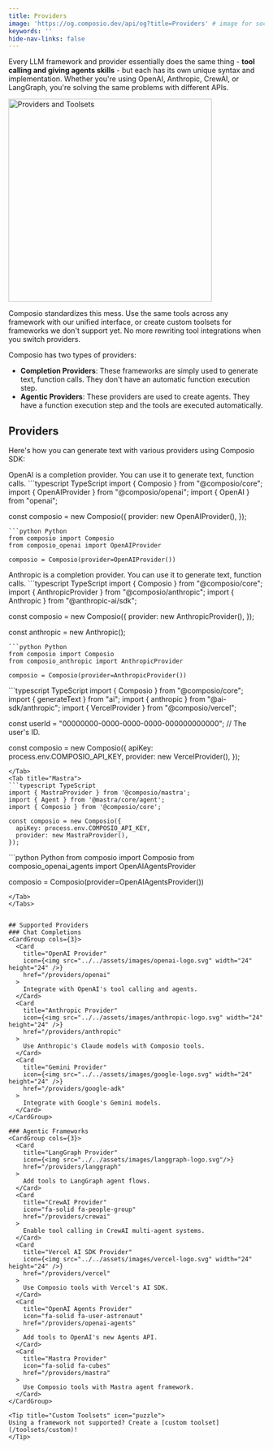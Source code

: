 ```yaml
---
title: Providers
image: 'https://og.composio.dev/api/og?title=Providers' # image for socials
keywords: ''
hide-nav-links: false
---
```


Every LLM framework and provider essentially does the same thing - **tool calling and giving agents skills** - but each has its own unique syntax and implementation. Whether you're using OpenAI, Anthropic, CrewAI, or LangGraph, you're solving the same problems with different APIs.

<Frame>
  <img
    src="../../assets/images/providers-and-toolsets.png"
    alt="Providers and Toolsets"
    width="400px"
    height="auto"
  />
</Frame>

Composio standardizes this mess. Use the same tools across any framework with our unified interface, or create custom toolsets for frameworks we don't support yet. No more rewriting tool integrations when you switch providers.

Composio has two types of providers:

- **Completion Providers**: These frameworks are simply used to generate text, function calls. They don't have an automatic function execution step.
- **Agentic Providers**: These providers are used to create agents. They have a function execution step and the tools are executed automatically.

## Providers

Here's how you can generate text with various providers using Composio SDK:

<Tabs>
<Tab title="OpenAI (Default)">
OpenAI is a completion provider. You can use it to generate text, function calls.
<CodeGroup>
```typescript TypeScript
import { Composio } from "@composio/core";
import { OpenAIProvider } from "@composio/openai";
import { OpenAI } from "openai";

const composio = new Composio({
provider: new OpenAIProvider(),
});

````
```python Python
from composio import Composio
from composio_openai import OpenAIProvider

composio = Composio(provider=OpenAIProvider())
````

</CodeGroup>
</Tab>
<Tab title="Anthropic">
Anthropic is a completion provider. You can use it to generate text, function calls.
<CodeGroup>
```typescript TypeScript
import { Composio } from "@composio/core";
import { AnthropicProvider } from "@composio/anthropic";
import { Anthropic } from "@anthropic-ai/sdk";

const composio = new Composio({
provider: new AnthropicProvider(),
});

const anthropic = new Anthropic();

````
```python Python
from composio import Composio
from composio_anthropic import AnthropicProvider

composio = Composio(provider=AnthropicProvider())
````

</CodeGroup>
</Tab>
<Tab title="Vercel AI SDK">
```typescript TypeScript
import { Composio } from "@composio/core";
import { generateText } from "ai";
import { anthropic } from "@ai-sdk/anthropic";
import { VercelProvider } from "@composio/vercel";

const userId = "00000000-0000-0000-0000-000000000000"; // The user's ID.

const composio = new Composio({
apiKey: process.env.COMPOSIO_API_KEY,
provider: new VercelProvider(),
});

````
</Tab>
<Tab title="Mastra">
```typescript TypeScript
import { MastraProvider } from '@composio/mastra';
import { Agent } from '@mastra/core/agent';
import { Composio } from '@composio/core';

const composio = new Composio({
  apiKey: process.env.COMPOSIO_API_KEY,
  provider: new MastraProvider(),
});

````

</Tab>
<Tab title="OpenAI Agents">
```python Python
from composio import Composio
from composio_openai_agents import OpenAIAgentsProvider

composio = Composio(provider=OpenAIAgentsProvider())

```
</Tab>
</Tabs>


## Supported Providers
### Chat Completions
<CardGroup cols={3}>
  <Card
    title="OpenAI Provider"
    icon={<img src="../../assets/images/openai-logo.svg" width="24" height="24" />}
    href="/providers/openai"
  >
    Integrate with OpenAI's tool calling and agents.
  </Card>
  <Card
    title="Anthropic Provider"
    icon={<img src="../../assets/images/anthropic-logo.svg" width="24" height="24" />}
    href="/providers/anthropic"
  >
    Use Anthropic's Claude models with Composio tools.
  </Card>
  <Card
    title="Gemini Provider"
    icon={<img src="../../assets/images/google-logo.svg" width="24" height="24" />}
    href="/providers/google-adk"
  >
    Integrate with Google's Gemini models.
  </Card>
</CardGroup>

### Agentic Frameworks
<CardGroup cols={3}>
  <Card
    title="LangGraph Provider"
    icon={<img src="../../assets/images/langgraph-logo.svg"/>}
    href="/providers/langgraph"
  >
    Add tools to LangGraph agent flows.
  </Card>
  <Card
    title="CrewAI Provider"
    icon="fa-solid fa-people-group"
    href="/providers/crewai"
  >
    Enable tool calling in CrewAI multi-agent systems.
  </Card>
  <Card
    title="Vercel AI SDK Provider"
    icon={<img src="../../assets/images/vercel-logo.svg" width="24" height="24" />}
    href="/providers/vercel"
  >
    Use Composio tools with Vercel's AI SDK.
  </Card>
  <Card
    title="OpenAI Agents Provider"
    icon="fa-solid fa-user-astronaut"
    href="/providers/openai-agents"
  >
    Add tools to OpenAI's new Agents API.
  </Card>
  <Card
    title="Mastra Provider"
    icon="fa-solid fa-cubes"
    href="/providers/mastra"
  >
    Use Composio tools with Mastra agent framework.
  </Card>
</CardGroup>

<Tip title="Custom Toolsets" icon="puzzle">
Using a framework not supported? Create a [custom toolset](/toolsets/custom)!
</Tip>
```
